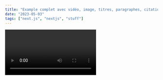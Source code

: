 ```yaml
---
title: "Example complet avec vidéo, image, titres, paragraphes, citations, lien et listes"
date: "2023-05-03"
tags: ["next.js", "nextjs", "stuff"]
---
```


<Video id="_Jkla2DZu5g" />

# Titre niveau 1

Paragraphe 1: Lorem ipsum dolor sit amet, consectetur adipisicing elit, sed do eiusmod tempor incididunt ut labore et dolore magna aliqua. Ut enim ad minim veniam, quis nostrud exercitation ullamco laboris nisi ut aliquip ex ea commodo consequat. Duis aute irure dolor in reprehenderit in voluptate velit esse cillum dolore eu fugiat nulla pariatur. Excepteur sint occaecat cupidatat non proident, sunt in culpa qui officia deserunt mollit anim id est laborum.

Paragraphe 2: Lorem ipsum dolor sit amet, consectetur adipisicing elit, sed do eiusmod tempor incididunt ut labore et dolore magna aliqua. Ut enim ad minim veniam, quis nostrud exercitation ullamco laboris nisi ut aliquip ex ea commodo consequat. Duis aute irure dolor in reprehenderit in voluptate velit esse cillum dolore eu fugiat nulla pariatur. Excepteur sint occaecat cupidatat non proident, sunt in culpa qui officia deserunt mollit anim id est laborum.

## Titre niveau 2

### Titre niveau 3

Liste non ordonnée

- aaa
  - abbb
  - accc
  - addd
- bbb
- ccc
- ddd

Liste ordonnée

1. aaa
   - abbb
   - accc
   - addd
2. bbb
3. ccc
4. ddd

### Titre niveau 3

<CustomImage
  src="https://github.com/LazezBZH/blogPosts/blob/master/images/image1.jgp"
  alt="description de l'image"
/>

Suspendisse potenti. Vestibulum volutpat. Proin semper, dolor eu porttitor scelerisque, risus dui vehicula justo, id vulputate quam ante vel ipsum. Pellentesque id neque nec ligula elementum aliquet. Maecenas venenatis tortor ut quam faucibus ornare. Donec mollis eros. Mauris magna pede, vehicula eget, molestie ac, vehicula sed, orci. Morbi pharetra urna at eros. Donec cursus dui luctus nulla. Curabitur malesuada justo in libero. In erat diam, sagittis quis, dictum at, ultrices eget, enim.

### Titre niveau 3

> citation de plusieurs lignes
>
> citation

> deux citations espacées

> deux citations espacées

## Titre niveau 2

Mauris euismod ante ac turpis. Donec ante ante, tincidunt sit amet, laoreet rutrum, lacinia at, sem. Nam et nunc vitae dui posuere sodales. Aliquam vel erat. Vestibulum condimentum laoreet quam. Suspendisse viverra velit at lorem. Vestibulum suscipit interdum purus. Suspendisse ut enim vitae risus blandit dignissim. Sed facilisis, odio vitae aliquam ullamcorper, elit arcu hendrerit velit, vitae pretium eros lorem luctus lectus. Aliquam non nisl. Nulla facilisi. Maecenas non tellus. Praesent ipsum nisi, lobortis non, posuere non, ultrices in, lacus. Phasellus lobortis euismod nibh. Vivamus sollicitudin velit sed felis. Suspendisse commodo augue quis dui. Suspendisse porttitor odio sed nisl lacinia gravida. Ut tincidunt, velit et tempor pulvinar, mi urna venenatis diam, in ultrices lacus nibh eu libero.

[lien](https://www.marieaballea.fr/)
